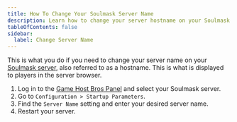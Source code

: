 ```yaml
---
title: How To Change Your Soulmask Server Name
description: Learn how to change your server hostname on your Soulmask server.
tableOfContents: false
sidebar:
  label: Change Server Name
---
```


This is what you do if you need to change your server name on your [Soulmask server](https://www.gamehostbros.com/soulmask-server-hosting/), also referred to as a hostname. This is what is displayed to players in the server browser.
<Steps>
1. Log in to the [Game Host Bros Panel](https://panel.gamehostbros.com/) and select your Soulmask server.
2. Go to `Configuration > Startup Parameters`.
3. Find the `Server Name` setting and enter your desired server name.
4. Restart your server.
</Steps>